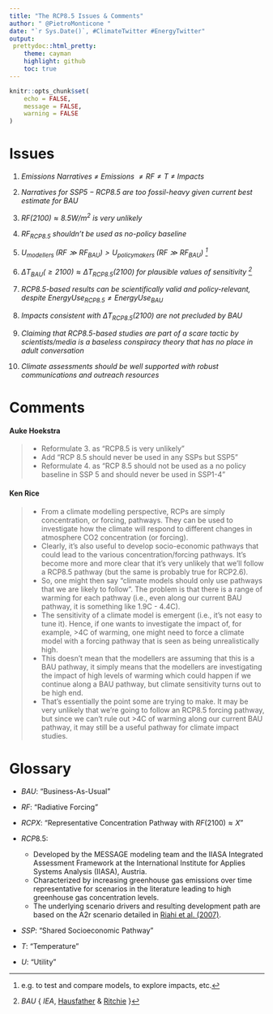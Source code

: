```yaml
---
title: "The RCP8.5 Issues & Comments"
author: " @PietroMonticone "
date: "`r Sys.Date()`, #ClimateTwitter #EnergyTwitter"
output:
 prettydoc::html_pretty:
    theme: cayman
    highlight: github
    toc: true
---
```


```r
knitr::opts_chunk$set(
	echo = FALSE,
	message = FALSE,
	warning = FALSE
)
```

# Issues

1. *Emissions Narratives $\neq$ Emissions $\neq RF \neq T$ $\neq$ Impacts*

1. *Narratives for $SSP5-RCP8.5$ are too fossil-heavy given current best estimate for $BAU$*

1. *$RF(2100)\approx 8.5 W/{m^2}$ is very unlikely*

1. *$RF_{RCP8.5}$ shouldn't be used as no-policy baseline*

1. *$U_{\text{modellers }}(RF\gg RF_{BAU}) > U_{\text{policymakers }}(RF\gg RF_{BAU})$ ^[e.g. to test and compare models, to explore impacts, etc.]*

1. *$\Delta T_{BAU}(\geq 2100) \approx \Delta T_{RCP8.5}(2100)$ for plausible values of sensitivity ^[$BAU$ \in \{ $IEA$, [Hausfather](https://twitter.com/hausfath) \& [Ritchie](https://twitter.com/jritch) \}]*

1. *$RCP8.5$-based results can be scientifically valid and policy-relevant, despite $\textit{EnergyUse}_{RCP8.5} \neq \textit{EnergyUse}_{BAU}$*

1. *Impacts consistent with $\Delta T_{RCP8.5}(2100)$ are not precluded by $BAU$*

1. *Claiming that RCP8.5-based studies are part of a scare tactic by scientists/media is a baseless conspiracy theory that has no place in adult conversation*

1. *Climate assessments should be well supported with robust communications and outreach resources*

# Comments 

#### Auke Hoekstra
> 
* Reformulate 3. as "RCP8.5 is very unlikely" 
* Add "RCP 8.5 should never be used in any SSPs but SSP5"
* Reformulate 4. as "RCP 8.5 should not be used as a no policy baseline in SSP 5 and should never be used in SSP1-4"

#### Ken Rice 
> 
* From a climate modelling perspective, RCPs are simply concentration, or forcing, pathways.  They can be used to investigate how the climate will respond to different changes in atmosphere CO2 concentration (or forcing).
* Clearly, it's also useful to develop socio-economic pathways that could lead to the various concentration/forcing pathways.  It's become more and more clear that it's very unlikely that we'll follow a RCP8.5 pathway (but the same is probably true for RCP2.6).
* So, one might then say "climate models should only use pathways that we are likely to follow".  The problem is that there is a range of warming for each pathway (i.e., even along our current BAU pathway, it is something like 1.9C - 4.4C).
* The sensitivity of a climate model is emergent (i.e., it's not easy to tune it).  Hence, if one wants to investigate the impact of, for example, >4C of warming, one might need to force a climate model with a forcing pathway that is seen as being unrealistically high.
* This doesn't mean that the modellers are assuming that this is a BAU pathway, it simply means that the modellers are investigating the impact of high levels of warming which could happen if we continue along a BAU pathway, but climate sensitivity turns out to be high end. 
* That's essentially the point some are trying to make.  It may be very unlikely that we're going to follow an RCP8.5 forcing pathway, but since we can't rule out >4C of warming along our current BAU pathway, it may still be a useful pathway for climate impact studies. 

# Glossary

* $BAU$: "Business-As-Usual"

* $RF$: "Radiative Forcing"

* $RCPX$: "Representative Concentration Pathway with $RF(2100)\approx X$"

* $RCP8.5$: 

     * Developed by the MESSAGE modeling team and the IIASA Integrated Assessment Framework at the International Institute for Applies Systems Analysis (IIASA), Austria. 
     * Characterized by increasing greenhouse gas emissions over time representative for scenarios in the literature leading to high greenhouse gas concentration levels. 
     * The underlying scenario drivers and resulting development path are based on the A2r scenario detailed in [Riahi et al. (2007)](https://www.sciencedirect.com/science/article/pii/S0040162506001387?via%3Dihub).

* $SSP$: "Shared Socioeconomic Pathway"

* $T$: "Temperature"

* $U$: "Utility"